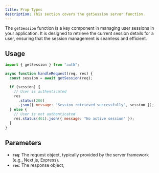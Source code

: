 ```yaml
---
title: Prop Types
description: This section covers the getSession server function.
---
```


The `getSession` function is a key component in managing user sessions in your application. It is designed to retrieve the current session details for a user, ensuring that the session management is seamless and efficient.

## Usage

```javascript
import { getSession } from "auth";

async function handleRequest(req, res) {
  const session = await getSession(req);

  if (session) {
    // User is authenticated
    res
      .status(200)
      .json({ message: "Session retrieved successfully", session });
  } else {
    // User is not authenticated
    res.status(401).json({ message: "No active session" });
  }
}
```

## Parameters

- **`req`**: The request object, typically provided by the server framework (e.g., Next.js, Express).
- **`res`**: The response object,
